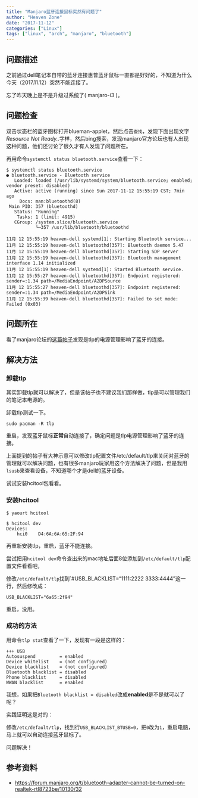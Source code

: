 ```yaml
---
title: "Manjaro蓝牙连接鼠标突然有问题了"
author: "Heaven Zone"
date: "2017-11-12"
categories: ["Linux"]
tags: ["linux", "arch", "manjaro", "bluetooth"]
---
```




## 问题描述

之前通过dell笔记本自带的蓝牙连接惠普蓝牙鼠标一直都是好好的，不知道为什么今天（2017.11.12）突然不能连接了。

忘了昨天晚上是不是升级过系统了( manjaro-i3 )。


## 问题检查

双击状态栏的蓝牙图标打开blueman-applet，然后点击`查找`，发现下面出现文字*Resource Not Ready..*字样，然后bing搜索，发现manjaro官方论坛也有人出现这种问题，他们还讨论了很久才有人发现了问题所在。

再用命令`systemctl status bluetooth.service`查看一下：

```
$ systemctl status bluetooth.service
● bluetooth.service - Bluetooth service
   Loaded: loaded (/usr/lib/systemd/system/bluetooth.service; enabled; vendor preset: disabled)
   Active: active (running) since Sun 2017-11-12 15:55:19 CST; 7min ago
     Docs: man:bluetoothd(8)
 Main PID: 357 (bluetoothd)
   Status: "Running"
    Tasks: 1 (limit: 4915)
   CGroup: /system.slice/bluetooth.service
           └─357 /usr/lib/bluetooth/bluetoothd

11月 12 15:55:19 heaven-dell systemd[1]: Starting Bluetooth service...
11月 12 15:55:19 heaven-dell bluetoothd[357]: Bluetooth daemon 5.47
11月 12 15:55:19 heaven-dell bluetoothd[357]: Starting SDP server
11月 12 15:55:19 heaven-dell bluetoothd[357]: Bluetooth management interface 1.14 initialized
11月 12 15:55:19 heaven-dell systemd[1]: Started Bluetooth service.
11月 12 15:55:27 heaven-dell bluetoothd[357]: Endpoint registered: sender=:1.34 path=/MediaEndpoint/A2DPSource
11月 12 15:55:27 heaven-dell bluetoothd[357]: Endpoint registered: sender=:1.34 path=/MediaEndpoint/A2DPSink
11月 12 15:55:39 heaven-dell bluetoothd[357]: Failed to set mode: Failed (0x03)
```


## 问题所在

看了manjaro论坛的[这篇帖子](https://forum.manjaro.org/t/bluetooth-adapter-cannot-be-turned-on-realtek-rtl8723be/10130/32)发现是tlp的电源管理影响了蓝牙的连接。


## 解决方法

### 卸载tlp

其实卸载tlp就可以解决了，但是该帖子也不建议我们那样做，tlp是可以管理我们的笔记本电源的。

卸载tlp测试一下。

```
sudo pacman -R tlp
```

重启，发现蓝牙鼠标**正常**自动连接了，确定问题是tlp电源管理影响了蓝牙的连接。

上面提到的帖子有大神示意可以修改tlp配置文件/etc/default/tlp来关闭对蓝牙的管理就可以解决问题，也有很多manjaro玩家用这个方法解决了问题，但是我用`lsusb`来查看设备，不知道哪个才是dell的蓝牙设备。

试试安装hcitool包看看。

### 安装hcitool

```
$ yaourt hcitool

$ hcitool dev
Devices:
	hci0	D4:6A:6A:65:2F:94
```

再重新安装tlp，重启，蓝牙不能连接。

尝试把用`hcitool dev`命令查出来的mac地址后面8位添加到`/etc/default/tlp`配置文件看看吧，

修改`/etc/default/tlp`找到`#USB_BLACKLIST="1111:2222 3333:4444"这一行，然后修改成：

```
USB_BLACKLIST="6a65:2f94"
```

重启，没用。

### 成功的方法

用命令`tlp stat`查看了一下，发现有一段是这样的：

```
+++ USB
Autosuspend         = enabled
Device whitelist    = (not configured)
Device blacklist    = (not configured)
Bluetooth blacklist = disabled
Phone blacklist     = disabled
WWAN blacklist      = enabled
```

我想，如果把`Bluetooth blacklist = disabled`改成**enabled**是不是就可以了呢？

实践证明这是对的：

修改`/etc/default/tlp`，找到行`USB_BLACKLIST_BTUSB=0`，把`0`改为`1`，重启电脑，马上就可以自动连接蓝牙鼠标了。

问题解决！

## 参考资料

- <https://forum.manjaro.org/t/bluetooth-adapter-cannot-be-turned-on-realtek-rtl8723be/10130/32>
